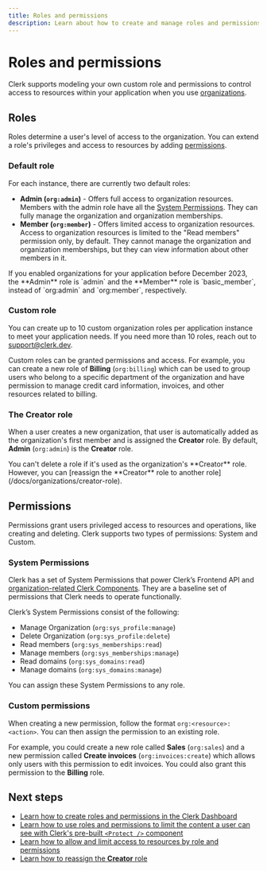 ```yaml
---
title: Roles and permissions
description: Learn about how to create and manage roles and permissions for Clerk organizations and their members.
---
```


# Roles and permissions

Clerk supports modeling your own custom role and permissions to control access to resources within your application when you use [organizations](/docs/organizations/overview).

## Roles

Roles determine a user's level of access to the organization. You can extend a role's privileges and access to resources by adding [permissions](#permissions).

### Default role

For each instance, there are currently two default roles:

- **Admin (`org:admin`)** - Offers full access to organization resources. Members with the admin role have all the [System Permissions](#system-permissions). They can fully manage the organization and organization memberships.
- **Member (`org:member`)** - Offers limited access to organization resources. Access to organization resources is limited to the "Read members" permission only, by default. They cannot manage the organization and organization memberships, but they can view information about other members in it.

<Callout type="info">
  If you enabled organizations for your application before December 2023, the **Admin** role is `admin` and the **Member** role is `basic_member`, instead of `org:admin` and `org:member`, respectively.
</Callout>

### Custom role

You can create up to 10 custom organization roles per application instance to meet your application needs. If you need more than 10 roles, reach out to [support@clerk.dev](mailto:support@clerk.dev).

Custom roles can be granted permissions and access. For example, you can create a new role of **Billing** (`org:billing`) which can be used to group users who belong to a specific department of the organization and have permission to manage credit card information, invoices, and other resources related to billing.

### The **Creator** role

When a user creates a new organization, that user is automatically added as the organization's first member and is assigned the **Creator** role. By default, **Admin** (`org:admin`) is the **Creator** role.

<Callout type="warning">
  You can't delete a role if it's used as the organization's **Creator** role. However, you can [reassign the **Creator** role to another role](/docs/organizations/creator-role).
</Callout>

## Permissions

Permissions grant users privileged access to resources and operations, like creating and deleting. Clerk supports two types of permissions: System and Custom.

### System Permissions

Clerk has a set of System Permissions that power Clerk’s Frontend API and [organization-related Clerk Components](/docs/components/overview#organization-components). They are a baseline set of permissions that Clerk needs to operate functionally.

Clerk’s System Permissions consist of the following:

- Manage Organization (`org:sys_profile:manage`)
- Delete Organization (`org:sys_profile:delete`)
- Read members (`org:sys_memberships:read`)
- Manage members (`org:sys_memberships:manage`)
- Read domains (`org:sys_domains:read`)
- Manage domains (`org:sys_domains:manage`)

You can assign these System Permissions to any role. 

### Custom permissions

When creating a new permission, follow the format `org:<resource>:<action>`. You can then assign the permission to an existing role.

For example, you could create a new role called **Sales** (`org:sales`) and a new permission called **Create invoices** (`org:invoices:create`) which allows only users with this permission to edit invoices. You could also grant this permission to the **Billing** role.

## Next steps

* [Learn how to create roles and permissions in the Clerk Dashboard](/docs/organizations/create-roles-permissions)
* [Learn how to use roles and permissions to limit the content a user can see with Clerk's pre-built `<Protect />` component](/docs/components/protect)
* [Learn how to allow and limit access to resources by role and permissions](/docs/organizations/verify-user-permissions)
* [Learn how to reassign the **Creator** role](/docs/organizations/creator-role)